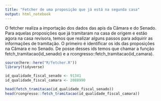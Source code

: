 ```yaml
---
title: "Fetcher de uma proposição que já está na segunda casa"
output: html_notebook
---
```


O fetcher realiza a importação dos dados das apis da Câmara e do Senado.
Para aquelas proposições que já tramitaram na casa de origem e estão agora na casa revisora, temos que realizar alguns passos para adquirir as informações de tramitação. O primeiro é identificar os ids das proposições na Câmara e no Senado. De posse desses ids temos que chamar a função fetch_tramitacao(id_senado) e a rcongresso::fetch_tramitacao(id_camara).

```r
source(here::here("R/fetcher.R"))
library(tidyverse)
```

```r
id_qualidade_fiscal_senado <- 91341
id_qualidade_fiscal_camara <- 2088990

head(fetch_tramitacao(id_qualidade_fiscal_senado))
head(rcongresso::fetch_tramitacao(id_qualidade_fiscal_camara))
```